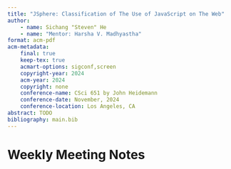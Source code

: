 ```yaml
---
title: "JSphere: Classification of The Use of JavaScript on The Web"
author:
    - name: Sichang "Steven" He
    - name: "Mentor: Harsha V. Madhyastha"
format: acm-pdf
acm-metadata:
    final: true
    keep-tex: true
    acmart-options: sigconf,screen
    copyright-year: 2024
    acm-year: 2024
    copyright: none
    conference-name: CSci 651 by John Heidemann
    conference-date: November, 2024
    conference-location: Los Angeles, CA
abstract: TODO
bibliography: main.bib
---
```


# Weekly Meeting Notes

